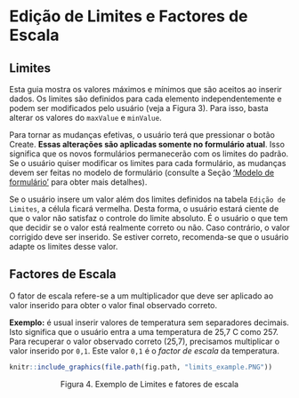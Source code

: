<a name="edit_limits"></a>

# Edição de Limites e Factores de Escala

## Limites
Esta guia mostra os valores máximos e mínimos que são aceitos ao inserir dados. Os limites são definidos para cada elemento independentemente e podem ser modificados pelo usuário (veja a Figura 3). Para isso, basta alterar os valores do `maxValue` e  `minValue`.

Para tornar as mudanças efetivas, o usuário terá que pressionar o botão Create. **Essas alterações são aplicadas somente no formulário atual**. Isso significa que os novos formulários permanecerão com os limites do padrão. Se o usuário quiser modificar os limites para cada formulário, as mudanças devem ser feitas no modelo de formulário (consulte a Seção ['Modelo de formulário'](#create_new_form_template) para obter mais detalhes).

Se o usuário insere um valor além dos limites definidos na tabela `Edição de Limites`, a célula ficará vermelha. Desta forma, o usuário estará ciente de que o valor não satisfaz o controle do limite absoluto. É o usuário o que tem que decidir se o valor está realmente correto ou não. Caso contrário, o valor corrigido deve ser inserido. Se estiver correto, recomenda-se que o usuário adapte os limites desse valor.

## Factores de Escala
O fator de escala refere-se a um multiplicador que deve ser aplicado ao valor inserido para obter o valor final observado correto.

**Exemplo:** é usual inserir valores de temperatura sem separadores decimais. Isto significa que o usuário entra a uma temperatura de 25,7 C como 257. Para recuperar o valor observado correto (25,7), precisamos multiplicar o valor inserido por `0,1`. Este valor `0,1` é o _factor de escala_ da temperatura.

```r
knitr::include_graphics(file.path(fig.path, "limits_example.PNG"))
```
<center>Figura 4. Exemplo de Limites e fatores de escala</center><br>

